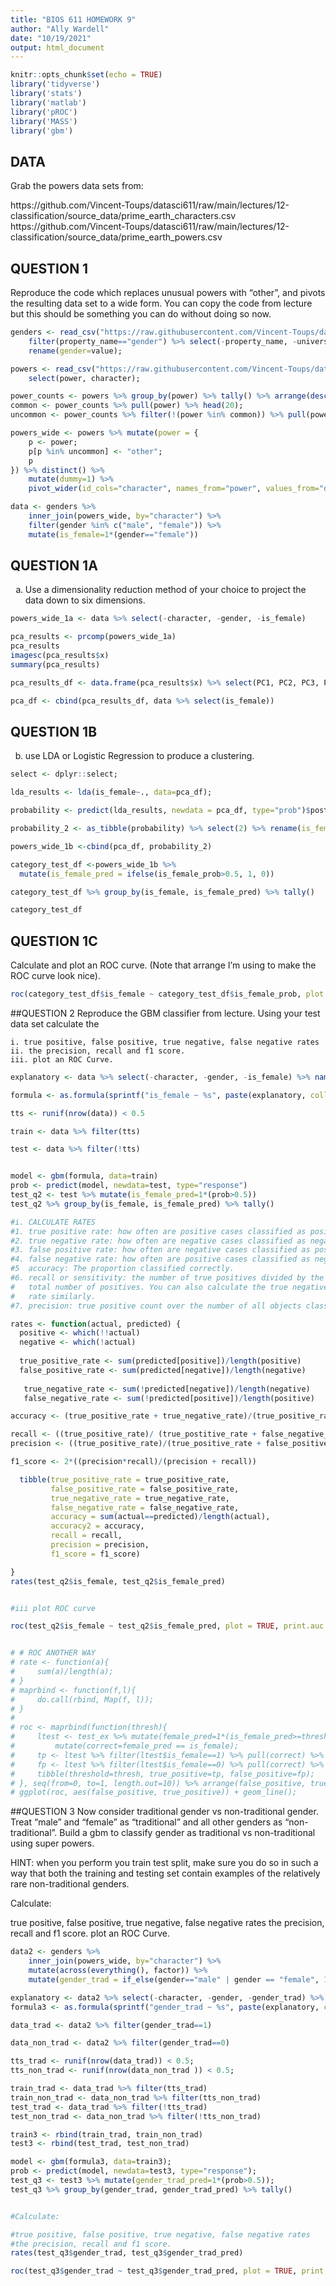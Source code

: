 ```yaml
---
title: "BIOS 611 HOMEWORK 9"
author: "Ally Wardell"
date: "10/19/2021"
output: html_document
---
```


```r
knitr::opts_chunk$set(echo = TRUE)
library('tidyverse')
library('stats')
library('matlab')
library('pROC')
library('MASS')
library('gbm')
```

## DATA
Grab the powers data sets from:

https://github.com/Vincent-Toups/datasci611/raw/main/lectures/12-classification/source_data/prime_earth_characters.csv https://github.com/Vincent-Toups/datasci611/raw/main/lectures/12-classification/source_data/prime_earth_powers.csv

## QUESTION 1
Reproduce the code which replaces unusual powers with "other", and pivots the resulting data set to a wide form. You can copy the code from lecture but this should be something you can do without doing so now.

```r
genders <- read_csv("https://raw.githubusercontent.com/Vincent-Toups/datasci611/main/lectures/12-classification/source_data/prime_earth_characters.csv") %>%
    filter(property_name=="gender") %>% select(-property_name, -universe) %>%
    rename(gender=value);

powers <- read_csv("https://raw.githubusercontent.com/Vincent-Toups/datasci611/main/lectures/12-classification/source_data/prime_earth_powers.csv") %>%
    select(power, character);

power_counts <- powers %>% group_by(power) %>% tally() %>% arrange(desc(n));
common <- power_counts %>% pull(power) %>% head(20);
uncommon <- power_counts %>% filter(!(power %in% common)) %>% pull(power);

powers_wide <- powers %>% mutate(power = {
    p <- power;
    p[p %in% uncommon] <- "other";
    p
}) %>% distinct() %>%
    mutate(dummy=1) %>%
    pivot_wider(id_cols="character", names_from="power", values_from="dummy", values_fill=list(dummy=0));

data <- genders %>%
    inner_join(powers_wide, by="character") %>%
    filter(gender %in% c("male", "female")) %>%
    mutate(is_female=1*(gender=="female"))

```

## QUESTION 1A
a. Use a dimensionality reduction method of your choice to project the data down to six dimensions.
```r

powers_wide_1a <- data %>% select(-character, -gender, -is_female) 

pca_results <- prcomp(powers_wide_1a)
pca_results
imagesc(pca_results$x)
summary(pca_results)

pca_results_df <- data.frame(pca_results$x) %>% select(PC1, PC2, PC3, PC4, PC5, PC6)

pca_df <- cbind(pca_results_df, data %>% select(is_female))

```

## QUESTION 1B
b. use LDA or Logistic Regression to produce a clustering.
``` r
select <- dplyr::select;

lda_results <- lda(is_female~., data=pca_df);

probability <- predict(lda_results, newdata = pca_df, type="prob")$posterior

probability_2 <- as_tibble(probability) %>% select(2) %>% rename(is_female_prob=1)

powers_wide_1b <-cbind(pca_df, probability_2)

category_test_df <-powers_wide_1b %>% 
  mutate(is_female_pred = ifelse(is_female_prob>0.5, 1, 0))

category_test_df %>% group_by(is_female, is_female_pred) %>% tally()

category_test_df

```

## QUESTION 1C
Calculate and plot an ROC curve. (Note that arrange I'm using to make the ROC curve look nice).

```r

roc(category_test_df$is_female ~ category_test_df$is_female_prob, plot = TRUE, print.auc = TRUE, legacy.axes=TRUE)

```

##QUESTION 2
Reproduce the GBM classifier from lecture. Using your test data set calculate the

    i. true positive, false positive, true negative, false negative rates
    ii. the precision, recall and f1 score.
    iii. plot an ROC Curve.
    
```r
explanatory <- data %>% select(-character, -gender, -is_female) %>% names()

formula <- as.formula(sprintf("is_female ~ %s", paste(explanatory, collapse=" + ")))

tts <- runif(nrow(data)) < 0.5

train <- data %>% filter(tts)

test <- data %>% filter(!tts)


model <- gbm(formula, data=train)
prob <- predict(model, newdata=test, type="response")
test_q2 <- test %>% mutate(is_female_pred=1*(prob>0.5))
test_q2 %>% group_by(is_female, is_female_pred) %>% tally()

#i. CALCULATE RATES
#1. true positive rate: how often are positive cases classified as positive?
#2. true negative rate: how often are negative cases classified as negative?
#3. false positive rate: how often are negative cases classified as positive?
#4. false negative rate: how often are positive cases classified as negative?
#5  accuracy: The proportion classified correctly.
#6. recall or sensitivity: the number of true positives divided by the
#   total number of positives. You can also calculate the true negative
#   rate similarly.
#7. precision: true positive count over the number of all objects classified as positive.

rates <- function(actual, predicted) { 
  positive <- which(!!actual)
  negative <- which(!actual)
  
  true_positive_rate <- sum(predicted[positive])/length(positive)
  false_positive_rate <- sum(predicted[negative])/length(negative)
  
   true_negative_rate <- sum(!predicted[negative])/length(negative)
   false_negative_rate <- sum(!predicted[positive])/length(positive)

accuracy <- (true_positive_rate + true_negative_rate)/(true_positive_rate + true_negative_rate + false_positive_rate + false_negative_rate)

recall <- ((true_positive_rate)/ (true_postitive_rate + false_negative_rate))
precision <- ((true_positive_rate)/(true_positive_rate + false_positive_rate))

f1_score <- 2*((precision*recall)/(precision + recall))

  tibble(true_positive_rate = true_positive_rate,
         false_positive_rate = false_positive_rate,
         true_negative_rate = true_negative_rate,
         false_negative_rate = false_negative_rate,
         accuracy = sum(actual==predicted)/length(actual),
         accuracy2 = accuracy,
         recall = recall,
         precision = precision,
         f1_score = f1_score)

}
rates(test_q2$is_female, test_q2$is_female_pred)


#iii plot ROC curve

roc(test_q2$is_female ~ test_q2$is_female_pred, plot = TRUE, print.auc = TRUE, legacy.axes = TRUE)


# # ROC ANOTHER WAY
# rate <- function(a){
#     sum(a)/length(a);
# }
# maprbind <- function(f,l){
#     do.call(rbind, Map(f, l));
# }
# 
# roc <- maprbind(function(thresh){
#     ltest <- test_ex %>% mutate(female_pred=1*(is_female_pred>=thresh)) %>%
#         mutate(correct=female_pred == is_female);
#     tp <- ltest %>% filter(ltest$is_female==1) %>% pull(correct) %>% rate();
#     fp <- ltest %>% filter(ltest$is_female==0) %>% pull(correct) %>% `!`() %>% rate();
#     tibble(threshold=thresh, true_positive=tp, false_positive=fp);
# }, seq(from=0, to=1, length.out=10)) %>% arrange(false_positive, true_positive)
# ggplot(roc, aes(false_positive, true_positive)) + geom_line();

```

##QUESTION 3
Now consider traditional gender vs non-traditional gender. Treat "male" and "female" as "traditional" and all other genders as "non-traditional". Build a gbm to classify gender as traditional vs non-traditional using super powers.

HINT: when you perform you train test split, make sure you do so in such a way that both the training and testing set contain examples of the relatively rare non-traditional genders.

Calculate:

true positive, false positive, true negative, false negative rates
the precision, recall and f1 score.
plot an ROC Curve.

``` r

data2 <- genders %>%
    inner_join(powers_wide, by="character") %>%
    mutate(across(everything(), factor)) %>% 
    mutate(gender_trad = if_else(gender=="male" | gender == "female", 1, 0))

explanatory <- data2 %>% select(-character, -gender, -gender_trad) %>% names()
formula3 <- as.formula(sprintf("gender_trad ~ %s", paste(explanatory, collapse=" + ")));

data_trad <- data2 %>% filter(gender_trad==1)

data_non_trad <- data2 %>% filter(gender_trad==0)

tts_trad <- runif(nrow(data_trad)) < 0.5;
tts_non_trad <- runif(nrow(data_non_trad )) < 0.5;

train_trad <- data_trad %>% filter(tts_trad) 
train_non_trad <- data_non_trad %>% filter(tts_non_trad) 
test_trad <- data_trad %>% filter(!tts_trad) 
test_non_trad <- data_non_trad %>% filter(!tts_non_trad) 

train3 <- rbind(train_trad, train_non_trad)
test3 <- rbind(test_trad, test_non_trad)

model <- gbm(formula3, data=train3);
prob <- predict(model, newdata=test3, type="response");
test_q3 <- test3 %>% mutate(gender_trad_pred=1*(prob>0.5));
test_q3 %>% group_by(gender_trad, gender_trad_pred) %>% tally()


#Calculate:

#true positive, false positive, true negative, false negative rates
#the precision, recall and f1 score.
rates(test_q3$gender_trad, test_q3$gender_trad_pred)

roc(test_q3$gender_trad ~ test_q3$gender_trad_pred, plot = TRUE, print.auc = TRUE, legacy.axes = TRUE)


```